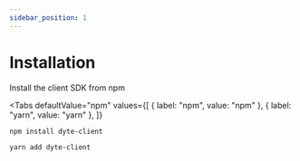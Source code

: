 ```yaml
---
sidebar_position: 1
---
```


# Installation


Install the client SDK from npm

<Tabs
  defaultValue="npm"
  values={[
    { label: "npm", value: "npm" },
    { label: "yarn", value: "yarn" },
  ]}
>
  <TabItem value="npm">

```shell
npm install dyte-client
```

  </TabItem>
  <TabItem value="yarn">

```shell
yarn add dyte-client
```

  </TabItem>
</Tabs>
